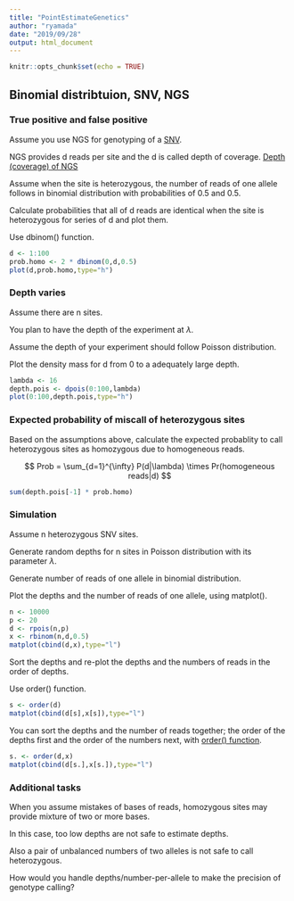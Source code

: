 ```yaml
---
title: "PointEstimateGenetics"
author: "ryamada"
date: "2019/09/28"
output: html_document
---
```


```r
knitr::opts_chunk$set(echo = TRUE)
```

## Binomial distribtuion, SNV, NGS

### True positive and false positive

Assume you use NGS for genotyping of a [SNV](https://en.wikipedia.org/wiki/Single-nucleotide_polymorphism).

NGS provides d reads per site and the d is called depth of coverage. [Depth (coverage) of NGS](https://en.wikipedia.org/wiki/Coverage_(genetics))

Assume when the site is heterozygous, the number of reads of one allele follows in binomial distribution with probabilities of 0.5 and 0.5.

Calculate probabilities that all of d reads are identical when the site is heterozygous for series of d and plot them. 

Use dbinom() function.

```r
d <- 1:100
prob.homo <- 2 * dbinom(0,d,0.5)
plot(d,prob.homo,type="h")
```

### Depth varies

Assume there are n sites. 

You plan to have the depth of the experiment at $\lambda$. 

Assume the depth of your experiment should follow Poisson distribution.

Plot the density mass for d from 0 to a adequately large depth.

```r
lambda <- 16
depth.pois <- dpois(0:100,lambda)
plot(0:100,depth.pois,type="h")
```

### Expected probability of miscall of heterozygous sites

Based on the assumptions above, calculate the expected probablity to call heterozygous sites as homozygous due to homogeneous reads.

$$
Prob = \sum_{d=1}^{\infty} P(d|\lambda) \times Pr(homogeneous reads|d)
$$

```r
sum(depth.pois[-1] * prob.homo)
```

### Simulation

Assume n heterozygous SNV sites.

Generate random depths for n sites in Poisson distribution with its parameter $\lambda$. 

Generate number of reads of one allele in binomial distribution.

Plot the depths and the number of reads of one allele, using matplot().

```r
n <- 10000
p <- 20
d <- rpois(n,p)
x <- rbinom(n,d,0.5)
matplot(cbind(d,x),type="l")
```

Sort the depths and re-plot the depths and the numbers of reads in the order of depths.

Use order() function.

```r
s <- order(d)
matplot(cbind(d[s],x[s]),type="l")
```

You can sort the depths and the number of reads together; the order of the depths first and the order of the numbers next, with [order() function](https://www.statmethods.net/management/sorting.html). 

```r
s. <- order(d,x)
matplot(cbind(d[s.],x[s.]),type="l")
```

### Additional tasks

When you assume mistakes of bases of reads, homozygous sites may provide mixture of two or more bases.

In this case, too low depths are not safe to estimate depths. 

Also a pair of unbalanced numbers of two alleles is not safe to call heterozygous.

How would you handle depths/number-per-allele to make the precision of genotype calling?


